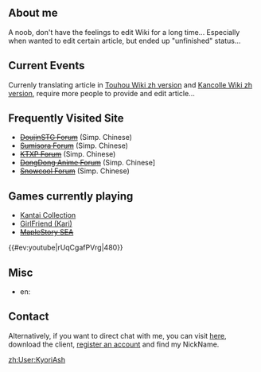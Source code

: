 ==About me==
A noob, don't have the feelings to edit Wiki for a long time... Especially when wanted to edit certain article, but ended up "unfinished" status...

==Current Events==
Currenly translating article in [[thwiki:zh:|Touhou Wiki zh version]] and [[:zh:|Kancolle Wiki zh version]], require more people to provide and edit article...

==Frequently Visited Site==
*<s>[http://www.doujinstg.cn/bbs/ DoujinSTG Forum]</s> (Simp. Chinese)
*<s>[http://bbs.sumisora.org/ Sumisora Forum]</s> (Simp. Chinese)
*<s>[http://bbs.ktxp.com/ KTXP Forum]</s> (Simp. Chinese)
*<s>[http://bbs.comicdd.com/ DongDong Anime Forum]</s> (Simp. Chinese]
*<s>[http://bbs.sc-ol.com/ Snowcool Forum]</s> (Simp. Chinese)

==Games currently playing==
*[http://www.dmm.com/netgame/feature/kancolle.html Kantai Collection]
*[http://vcard.ameba.jp/ GirlFriend (Kari)]
*<s>[http://maple.asiasoftsea.net/ MapleStory SEA]</s>
{{#ev:youtube|rUqCgafPVrg|480}}

==Misc==
*en: {{NUMBEROFARTICLES}}

==Contact==
Alternatively, if you want to direct chat with me, you can visit [http://download.imqq.com/download.shtml here], download the client, [http://en.emailreg.qq.com/ register an account] and find my NickName.

[[zh:User:KyoriAsh]]